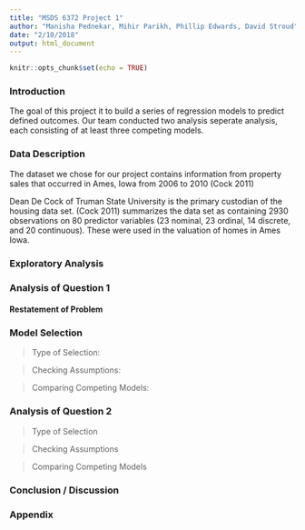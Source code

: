 ```yaml
---
title: "MSDS 6372 Project 1"
author: "Manisha Pednekar, Mihir Parikh, Phillip Edwards, David Stroud"
date: "2/10/2018"
output: html_document
---
```


```r
knitr::opts_chunk$set(echo = TRUE)
```

### Introduction  
The goal of this project it to build a series of regression models to predict defined outcomes. Our team conducted two analysis seperate analysis, each consisting of at least three competing models. 

### Data Description  
The dataset we chose for our project contains information from property sales that occurred in Ames, Iowa from 2006 to 2010 (Cock 2011)  

Dean De Cock of Truman State University is the primary custodian of the housing data set. (Cock 2011) summarizes the data set as containing 2930 observations on 80 predictor variables (23 nominal, 23 ordinal, 14 discrete, and 20 continuous). These were used in the valuation of homes in Ames Iowa.  

### Exploratory Analysis  

### Analysis of Question 1  
#### Restatement of Problem  

### Model Selection  
> Type of Selection:  

> Checking Assumptions:  

> Comparing Competing Models:  

### Analysis of Question 2  
> Type of Selection  

> Checking Assumptions  

> Comparing Competing Models  

### Conclusion / Discussion  


### Appendix  




